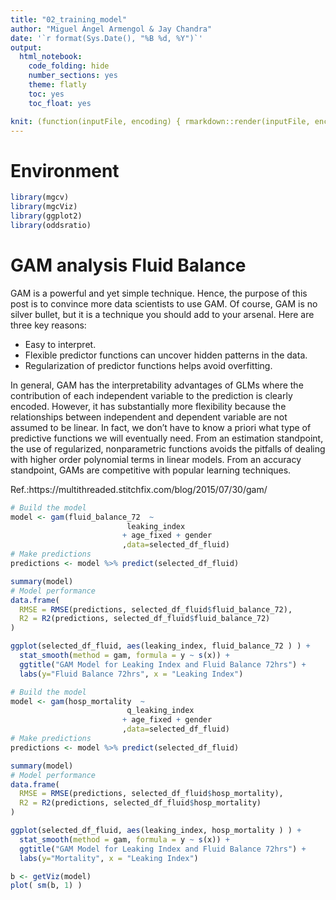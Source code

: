 ```yaml
---
title: "02_training_model"
author: "Miguel Ángel Armengol & Jay Chandra"
date: '`r format(Sys.Date(), "%B %d, %Y")`'
output:
  html_notebook:
    code_folding: hide
    number_sections: yes
    theme: flatly
    toc: yes
    toc_float: yes

knit: (function(inputFile, encoding) { rmarkdown::render(inputFile, encoding = encoding, output_file = paste0(substr(inputFile,1,nchar(inputFile)-4)," ",Sys.Date(),'.html')) })
---
```


# Environment

```r
library(mgcv)
library(mgcViz)
library(ggplot2)
library(oddsratio)
```

# GAM analysis Fluid Balance

GAM is a powerful and yet simple technique. Hence, the purpose of this post is to convince more data scientists to use GAM. Of course, GAM is no silver bullet, but it is a technique you should add to your arsenal. Here are three key reasons:

- Easy to interpret.
- Flexible predictor functions can uncover hidden patterns in the data.
- Regularization of predictor functions helps avoid overfitting.

In general, GAM has the interpretability advantages of GLMs where the contribution of each independent variable to the prediction is clearly encoded. However, it has substantially more flexibility because the relationships between independent and dependent variable are not assumed to be linear. In fact, we don’t have to know a priori what type of predictive functions we will eventually need. From an estimation standpoint, the use of regularized, nonparametric functions avoids the pitfalls of dealing with higher order polynomial terms in linear models. From an accuracy standpoint, GAMs are competitive with popular learning techniques.

Ref.:https://multithreaded.stitchfix.com/blog/2015/07/30/gam/

```r
# Build the model
model <- gam(fluid_balance_72  ~
                          leaking_index
                         + age_fixed + gender
                         ,data=selected_df_fluid)
# Make predictions
predictions <- model %>% predict(selected_df_fluid)

summary(model)
# Model performance
data.frame(
  RMSE = RMSE(predictions, selected_df_fluid$fluid_balance_72),
  R2 = R2(predictions, selected_df_fluid$fluid_balance_72)
)

ggplot(selected_df_fluid, aes(leaking_index, fluid_balance_72 ) ) +
  stat_smooth(method = gam, formula = y ~ s(x)) + 
  ggtitle("GAM Model for Leaking Index and Fluid Balance 72hrs") +
  labs(y="Fluid Balance 72hrs", x = "Leaking Index")
```


```r
# Build the model
model <- gam(hosp_mortality  ~
                          q_leaking_index
                         + age_fixed + gender
                         ,data=selected_df_fluid)
# Make predictions
predictions <- model %>% predict(selected_df_fluid)

summary(model)
# Model performance
data.frame(
  RMSE = RMSE(predictions, selected_df_fluid$hosp_mortality),
  R2 = R2(predictions, selected_df_fluid$hosp_mortality)
)

ggplot(selected_df_fluid, aes(leaking_index, hosp_mortality ) ) +
  stat_smooth(method = gam, formula = y ~ s(x)) + 
  ggtitle("GAM Model for Leaking Index and Fluid Balance 72hrs") +
  labs(y="Mortality", x = "Leaking Index")

b <- getViz(model)
plot( sm(b, 1) )
```
